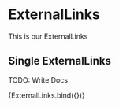 
<Meta title="components/ExternalLinks" decorators={[withDesign]} />

# ExternalLinks

This is our ExternalLinks

## Single ExternalLinks

TODO: Write Docs

<Canvas>
  <Story
    name="Single ExternalLinks"
    parameters={{
      design: {
        type: 'figma',
        url: '',
      },
    }}
    args={{}}
  >
    {ExternalLinks.bind({})}
  </Story>
</Canvas>

<ArgsTable of={ExternalLinks} />

